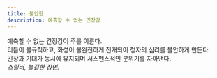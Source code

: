 ```yaml
---
title: 불안한
description: 예측할 수 없는 긴장감
---
```


예측할 수 없는 긴장감이 주를 이룬다.  
리듬이 불규칙하고, 화성이 불완전하게 전개되어 청자의 심리를 불안하게 만든다.  
긴장과 기대가 동시에 유지되며 서스펜스적인 분위기를 자아낸다.  
*스릴러, 불길한 장면.*
